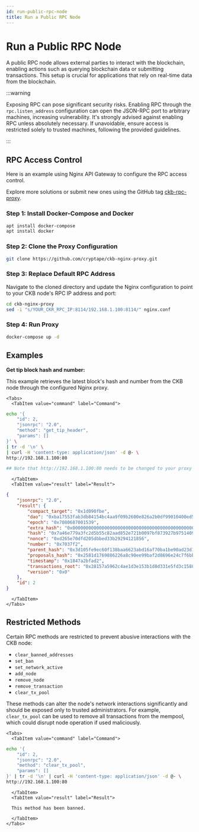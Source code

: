 ```yaml
---
id: run-public-rpc-node
title: Run a Public RPC Node
---
```


# Run a Public RPC Node

A public RPC node allows external parties to interact with the blockchain, enabling actions such as querying blockchain data or submitting transactions. This setup is crucial for applications that rely on real-time data from the blockchain.

:::warning

Exposing RPC can pose significant security risks. Enabling RPC through the `rpc.listen_address` configuration can open the JSON-RPC port to arbitrary machines, increasing vulnerability. It's strongly advised against enabling RPC unless absolutely necessary. If unavoidable, ensure access is restricted solely to trusted machines, following the provided guidelines.

:::

## RPC Access Control

Here is an example using Nginx API Gateway to configure the RPC access control.

Explore more solutions or submit new ones using the GitHub tag [ckb-rpc-proxy](https://github.com/topics/ckb-rpc-proxy).

### Step 1: Install Docker-Compose and Docker

```bash
apt install docker-compose
apt install docker
```

### Step 2: Clone the Proxy Configuration

```bash
git clone https://github.com/cryptape/ckb-nginx-proxy.git
```

### Step 3: Replace Default RPC Address

Navigate to the cloned directory and update the Nginx configuration to point to your CKB node's RPC IP address and port:

```bash
cd ckb-nginx-proxy
sed -i "s/YOUR_CKR_RPC_IP:8114/192.168.1.100:8114/" nginx.conf
```

### Step 4: Run Proxy

```bash
docker-compose up -d
```

## Examples

**Get tip block hash and number:**

This example retrieves the latest block's hash and number from the CKB node through the configured Nginx proxy.

```mdx-code-block
<Tabs>
  <TabItem value="command" label="Command">
```
```bash
echo '{
    "id": 2,
    "jsonrpc": "2.0",
    "method": "get_tip_header",
    "params": []
}' \
| tr -d '\n' \
| curl -H 'content-type: application/json' -d @- \
http://192.168.1.100:80

## Note that http://192.168.1.100:80 needs to be changed to your proxy IP.
```
```mdx-code-block
  </TabItem>
  <TabItem value="result" label="Result">
```
```json
{
    "jsonrpc": "2.0",
    "result": {
        "compact_target": "0x1d090fbe",
        "dao": "0xba17553fab3db84154bc4aa9f09b2600e826a2b0df99010400ed51b4686b5808",
        "epoch": "0x7080687001539",
        "extra_hash": "0x0000000000000000000000000000000000000000000000000000000000000000",
        "hash": "0x7a46e779a3fc2d5b55c82aad852e721b0097bf873927b9751409b1d185599ce4",
        "nonce": "0xd265e70dfd205dbbed33b29294121856",
        "number": "0x7037f2",
        "parent_hash": "0x3d105fe9ec60f138baa6623abd16af70ba1be90ad23d1943bcaa55d5f14fcb6f",
        "proposals_hash": "0x2581d1769886226a8c90ee99baf2d8696e24c7f6bb6751748ff8b4452f8006e5",
        "timestamp": "0x1847a2bfad2",
        "transactions_root": "0x28157a5962c4ae1d3e153b1d8d331e5fd3c158866287f5398ab7f7d38210dfb0",
        "version": "0x0"
    },
    "id": 2
}
```
```mdx-code-block
  </TabItem>
</Tabs>
```

## Restricted Methods

Certain RPC methods are restricted to prevent abusive interactions with the CKB node:

- `clear_banned_addresses`
- `set_ban`
- `set_network_active`
- `add_node`
- `remove_node`
- `remove_transaction`
- `clear_tx_pool`

These methods can alter the node's network interactions significantly and should be exposed only to trusted administrators. For example, `clear_tx_pool` can be used to remove all transactions from the mempool, which could disrupt node operation if used maliciously.

```mdx-code-block
<Tabs>
  <TabItem value="command" label="Command">
```
```bash
echo '{
    "id": 2,
    "jsonrpc": "2.0",
    "method": "clear_tx_pool",
    "params": []
}' | tr -d '\n' | curl -H 'content-type: application/json' -d @- \
http://192.168.1.100:80
```
```mdx-code-block
  </TabItem>
  <TabItem value="result" label="Result">
```
```
  This method has been banned.
```
```mdx-code-block
  </TabItem>
</Tabs>
```
